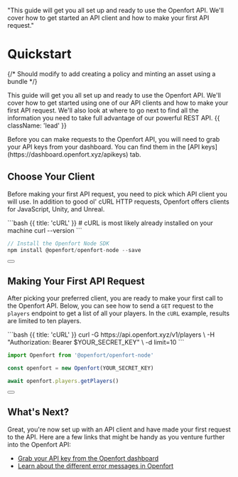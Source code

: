   "This guide will get you all set up and ready to use the Openfort API. We'll cover how to get started an API client and how to make your first API request."

# Quickstart

{/* Should modify to add creating a policy and minting an asset using a bundle */}

This guide will get you all set up and ready to use the Openfort API. We'll cover how to get started using one of our API clients and how to make your first API request. We'll also look at where to go next to find all the information you need to take full advantage of our powerful REST API. {{ className: 'lead' }}

<Note>
  Before you can make requests to the Openfort API, you will need to grab your
  API keys from your dashboard. You can find them in the [API
  keys](https://dashboard.openfort.xyz/apikeys) tab.
</Note>

## Choose Your Client

Before making your first API request, you need to pick which API client you will use. In addition to good ol' cURL HTTP requests, Openfort offers clients for JavaScript, Unity, and Unreal.

<CodeGroup >
  ```bash {{ title: 'cURL' }}
  # cURL is most likely already installed on your machine
  curl --version
  ```

```js {{ language: 'js', title: 'Node.js' }}
// Install the Openfort Node SDK
npm install @openfort/openfort-node --save
```

</CodeGroup>

<div className="not-prose">
  <Button
    href="/libraries"
    variant="text"
    arrow="right"
    children="Check out our list of first-party SDKs"
  />
</div>

## Making Your First API Request

After picking your preferred client, you are ready to make your first call to the Openfort API.
Below, you can see how to send a `GET` request to the `players` endpoint to get a list of all your players.
In the `cURL` example, results are limited to ten players.

<CodeGroup tag="GET" label="/v1/players">
  ```bash {{ title: 'cURL' }}
  curl -G https://api.openfort.xyz/v1/players \
    -H "Authorization: Bearer $YOUR_SECRET_KEY" \
    -d limit=10
  ```

```js {{ title: 'Node.js' }}
import Openfort from '@openfort/openfort-node'

const openfort = new Openfort(YOUR_SECRET_KEY)

await openfort.players.getPlayers()
```

</CodeGroup>

<div className="not-prose">
  <Button
    href="/api/players"
    variant="text"
    arrow="right"
    children="Read the docs for the players endpoint"
  />
</div>

## What's Next?

Great, you're now set up with an API client and have made your first request to the API. Here are a few links that might be handy as you venture further into the Openfort API:

- [Grab your API key from the Openfort dashboard](https://dashboard.openfort.xyz/apikeys)
- [Learn about the different error messages in Openfort](/api/errors)
